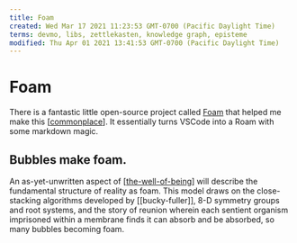 ```yaml
---
title: Foam
created: Wed Mar 17 2021 11:23:53 GMT-0700 (Pacific Daylight Time)
terms: devmo, libs, zettlekasten, knowledge graph, episteme
modified: Thu Apr 01 2021 13:41:53 GMT-0700 (Pacific Daylight Time)
---
```


# Foam

There is a fantastic little open-source project called [Foam](https://foambubble.github.io) that helped me make this [[commonplace]]. It essentially turns VSCode into a Roam with some markdown magic.

## Bubbles make foam.

An as-yet-unwritten aspect of [[the-well-of-being]] will describe the fundamental structure of reality as foam. This model draws on the close-stacking algorithms developed by [[bucky-fuller]], 8-D symmetry groups and root systems, and the story of reunion wherein each sentient organism imprisoned within a membrane finds it can absorb and be absorbed, so many bubbles becoming foam.

[//begin]: # 'Autogenerated link references for markdown compatibility'
[commonplace]: commonplace 'Commonplace'
[the-well-of-being]: the-well-of-being 'The Well of Being'
[//end]: # 'Autogenerated link references'
